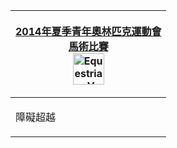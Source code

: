 {| class="infobox" style="padding:0.3em; margin-left:15px; margin-bottom:15px; border:1px solid #B8C7D9; background:#f5faff; text-align:left; font-size:90%; line-height:1.5em"
|- style="background:#cedff2; text-align:center;"
!colspan="6"|[[2014年夏季青年奧林匹克運動會]]<br/>[[2014年夏季青年奧林匹克運動會馬術比賽|馬術比賽]]<br/>[[Image:Equestrian Vaulting pictogram.svg|50px]]
|-
|障礙超越
|&nbsp;
|[[2014年夏季青年奧林匹克運動會馬術個人障礙超越賽|個人]]
|&nbsp;
|[[2014年夏季青年奧林匹克運動會馬術團體障礙超越賽|團體]]
|}<noinclude>[[Category:2014年夏季青年奧林匹克運動會比賽項目導航模板|{{PAGENAME}}]]
</noinclude>